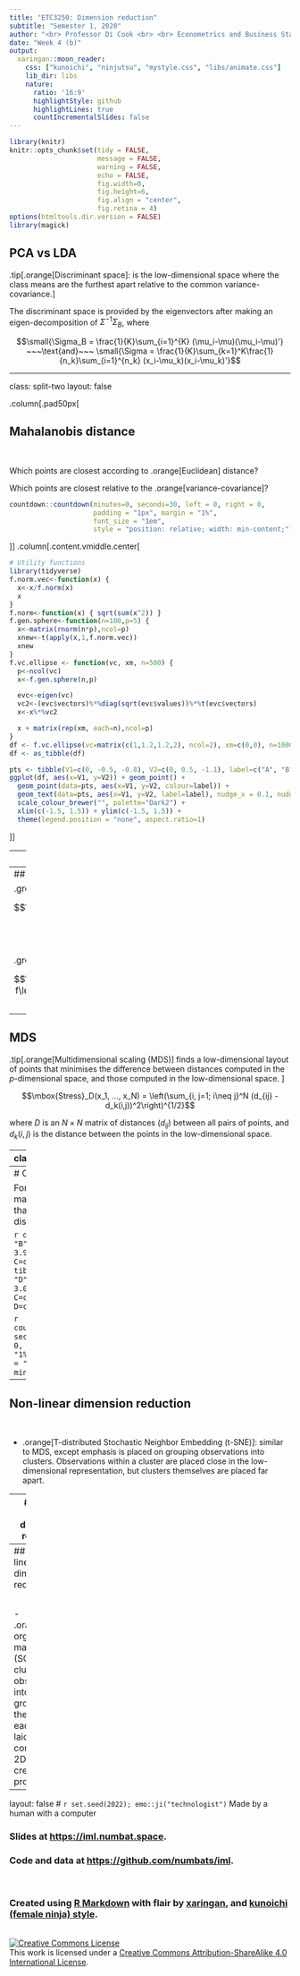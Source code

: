 ```yaml
---
title: "ETC3250: Dimension reduction"
subtitle: "Semester 1, 2020"
author: "<br> Professor Di Cook <br> <br> Econometrics and Business Statistics <br> Monash University"
date: "Week 4 (b)"
output: 
  xaringan::moon_reader:
    css: ["kunoichi", "ninjutsu", "mystyle.css", "libs/animate.css"]
    lib_dir: libs
    nature:
      ratio: '16:9'
      highlightStyle: github
      highlightLines: true
      countIncrementalSlides: false
---
```


```r
library(knitr)
knitr::opts_chunk$set(tidy = FALSE, 
                      message = FALSE,
                      warning = FALSE,
                      echo = FALSE, 
                      fig.width=8,
                      fig.height=6,
                      fig.align = "center",
                      fig.retina = 4)
options(htmltools.dir.version = FALSE)
library(magick)
```

## PCA vs LDA

.tip[.orange[Discriminant space]: is the low-dimensional space where the class means are the furthest apart relative to the common variance-covariance.]

The discriminant space is provided by the eigenvectors after making an eigen-decomposition of $\Sigma^{-1}\Sigma_B$, where

$$\small{\Sigma_B = \frac{1}{K}\sum_{i=1}^{K} (\mu_i-\mu)(\mu_i-\mu)'}
~~~\text{and}~~~
\small{\Sigma = \frac{1}{K}\sum_{k=1}^K\frac{1}{n_k}\sum_{i=1}^{n_k} (x_i-\mu_k)(x_i-\mu_k)'}$$




---

class: split-two
layout: false

.column[.pad50px[

## Mahalanobis distance

<br>

Which points are closest according to .orange[Euclidean] distance?


Which points are closest relative to the .orange[variance-covariance]?

```r
countdown::countdown(minutes=0, seconds=30, left = 0, right = 0, 
                     padding = "1px", margin = "1%",
                     font_size = "1em", 
                     style = "position: relative; width: min-content;")
```

]]
.column[.content.vmiddle.center[

```r
# Utility functions
library(tidyverse)
f.norm.vec<-function(x) {
  x<-x/f.norm(x)
  x
}
f.norm<-function(x) { sqrt(sum(x^2)) }
f.gen.sphere<-function(n=100,p=5) {
  x<-matrix(rnorm(n*p),ncol=p)
  xnew<-t(apply(x,1,f.norm.vec))
  xnew
}
f.vc.ellipse <- function(vc, xm, n=500) {
  p<-ncol(vc)
  x<-f.gen.sphere(n,p)

  evc<-eigen(vc)
  vc2<-(evc$vectors)%*%diag(sqrt(evc$values))%*%t(evc$vectors)
  x<-x%*%vc2

  x + matrix(rep(xm, each=n),ncol=p)
}
df <- f.vc.ellipse(vc=matrix(c(1,1.2,1.2,2), ncol=2), xm=c(0,0), n=1000)
df <- as_tibble(df)
```

```r
pts <- tibble(V1=c(0, -0.5, -0.8), V2=c(0, 0.5, -1.1), label=c("A", "B", "C"))
ggplot(df, aes(x=V1, y=V2)) + geom_point() + 
  geom_point(data=pts, aes(x=V1, y=V2, colour=label)) +
  geom_text(data=pts, aes(x=V1, y=V2, label=label), nudge_x = 0.1, nudge_y = 0.1) +
  scale_colour_brewer("", palette="Dark2") +
  xlim(c(-1.5, 1.5)) + ylim(c(-1.5, 1.5)) +
  theme(legend.position = "none", aspect.ratio=1)
```


]]

---
## Discriminant space

Both means the same. Two different variance-covariance matrices. .purple[Discriminant space] depends on the variance-covariance matrix.

```r
library(gridExtra)
df1 <- f.vc.ellipse(vc=matrix(c(1,1.2,1.2,2), ncol=2), xm=c(0,0), n=1000)
df1 <- as_tibble(df1)
df2 <- f.vc.ellipse(vc=matrix(c(1,-0.3,-0.3,0.5), ncol=2), xm=c(0,0), n=1000)
df2 <- as_tibble(df2)
means <- tibble(V1=c(0.5, -0.5), V2=c(-0.5, 0.5), label=c("mu1", "mu2"))

df3 <- df1 %>% mutate(V1=V1+means$V1[1], 
                      V2=V2+means$V2[1])
df4 <- df1 %>% mutate(V1=V1+means$V1[2], 
                      V2=V2+means$V2[2])
df <- bind_rows(df3, df4)
p1 <- ggplot(df, aes(x=V1, y=V2)) + geom_point() + 
  geom_point(data=means, aes(x=V1, y=V2, colour=label)) +
  geom_text(data=means, aes(x=V1, y=V2, label=label), nudge_x = 0.2, nudge_y = 0.2) +
  geom_abline(intercept=0, slope=-0.67, colour="purple") +
  scale_colour_brewer("", palette="Dark2") +
  xlim(c(-2, 2)) + ylim(c(-2, 2)) +
  theme(legend.position = "none", aspect.ratio=1) +
  ggtitle("Scenario 1")
df3 <- df2 %>% mutate(V1=V1+means$V1[1], 
                      V2=V2+means$V2[1])
df4 <- df2 %>% mutate(V1=V1+means$V1[2], 
                      V2=V2+means$V2[2])
df <- bind_rows(df3, df4)
p2 <- ggplot(df, aes(x=V1, y=V2)) + geom_point() + 
  geom_point(data=means, aes(x=V1, y=V2, colour=label)) +
  geom_text(data=means, aes(x=V1, y=V2, label=label), nudge_x = 0.2, nudge_y = 0.2) +
  geom_abline(intercept=0, slope=3.03, colour="purple") +
  scale_colour_brewer("", palette="Dark2") +
  xlim(c(-1.7, 1.7)) + ylim(c(-1.7, 1.7)) +
  theme(legend.position = "none", aspect.ratio=1) +
  ggtitle("Scenario 2")
grid.arrange(p1, p2, ncol=2)
```

```r
# This code helps estimate the slope in the above diagram
library(mvtnorm)
library(MASS)
mydat1 <- data.frame(rbind(rmvnorm(250, mean=c(0.5, -0.5), sigma=matrix(c(1,1.2,1.2,2), ncol=2)),
                rmvnorm(250, mean=c(-0.5, 0.5), sigma=matrix(c(1,1.2,1.2,2), ncol=2))))
mydat1$class <- c(rep(1, 250), rep(2, 250))
lda(class~X1+X2, data=mydat1)

mydat2 <- data.frame(rbind(
  rmvnorm(250, mean=c(0.5, -0.5), sigma=matrix(c(1,-0.3,-0.3,0.5), ncol=2)),
  rmvnorm(250, mean=c(-0.5, 0.5), sigma=matrix(c(1,-0.3,-0.3,0.5), ncol=2))))
mydat2$class <- c(rep(1, 250), rep(2, 250))
lda(class~X1+X2, data=mydat2)
```


---
## Projection pursuit (PP) generalises PCA

.green[PCA:]

$$\mathop{\text{maximize}}_{\phi_{11},\dots,\phi_{p1}} \frac{1}{n}\sum_{i=1}^n 
\left(\sum_{j=1}^p \phi_{j1}x_{ij}\right)^{\!\!\!2} \text{ subject to }
\sum_{j=1}^p \phi^2_{j1} = 1$$

.green[PP:]

$$\mathop{\text{maximize}}_{\phi_{11},\dots,\phi_{p1}} f\left(\sum_{j=1}^p \phi_{j1}x_{ij}\right) \text{ subject to }
\sum_{j=1}^p \phi^2_{j1} = 1$$


---
## MDS

.tip[.orange[Multidimensional scaling (MDS)] finds a low-dimensional layout of points that minimises the difference between distances computed in the *p*-dimensional space, and those computed in the low-dimensional space. ]

$$\mbox{Stress}_D(x_1, ..., x_N) = \left(\sum_{i, j=1; i\neq j}^N (d_{ij} - d_k(i,j))^2\right)^{1/2}$$

where $D$ is an $N\times N$ matrix of distances $(d_{ij})$ between all pairs of points, and $d_k(i,j)$ is the distance between the points in the low-dimensional space.




---
class: split-two

## MDS

.column[.pad50px[
<br>
<br>
- Classical MDS is the same as PCA
- Metric MDS incorporates power transformations on the distances, $d_{ij}^r$.
- Non-metric MDS incorporates a monotonic transformation of the distances, e.g. rank
]]

.column[.pad50px[
```r
library(ggrepel)
track <- read_csv("data/womens_track.csv")
track_mds <- cmdscale(dist(track[,1:7])) %>% 
  as_tibble() %>%
  mutate(country = track$country)
ggplot() + 
  geom_point(data=track_mds, aes(x=V1, y=V2)) +
  geom_text_repel(data=filter(track_mds, V1>50), aes(x=V1, y=V2, label=country)) +
  geom_text_repel(data=filter(track_mds, abs(V2)>3.5), aes(x=V1, y=V2, label=country)) +
  xlab("MDS1") + ylab("MDS2") +
  theme(aspect.ratio=1) + ggtitle("Classical MDS")
```
]]

---
# Challenge

For each of these distance matrices, find a layout in 1 or 2D that accurately reflects the full distances.

```r
d1 <- tibble(name = c("A", "B", "C"), A = c(0.1, 3.2, 3.9), B=c(3.2, -0.1, 5.1), C=c(3.9, 5.1, 0))
d1
d2 <- tibble(name = c("A", "B", "C", "D"), A = c(0.1, 0.9, 2.1, 3.0), B=c(0.9, 0.0, 1.1, 1.9), C=c(2.1,1.1,0.1,1.1), D=c(3.0,1.9,1.1,-0.1))
d2
```

```r
countdown::countdown(minutes=0, seconds=30, left = 0, right = 0, 
                     padding = "1px", margin = "1%",
                     font_size = "1em", 
                     style = "position: relative; width: min-content;")
```

---
## Non-linear dimension reduction

<br>

- .orange[T-distributed Stochastic Neighbor Embedding (t-SNE)]: similar to MDS, except emphasis is placed on grouping observations into clusters. Observations within a cluster are placed close in the low-dimensional representation, but clusters themselves are placed far apart.


---
## Non-linear dimension reduction

<br>

- .orange[Local linear embedding (LLE)]: Finds nearest neighbours of points, defines interpoint distances relative to neighbours, and preserves these proximities in the low-dimensional mapping. Optimisation is used to solve an eigen-decomposition of the knn distance construction.


---
## Non-linear dimension reduction

<br>

- .orange[Self-organising maps (SOM)]: First clusters the observations into $k \times k$ groups. Uses the mean of each group laid out in a constrained 2D grid to create a 2D projection.


---
layout: false
# `r set.seed(2022); emo::ji("technologist")` Made by a human with a computer

### Slides at [https://iml.numbat.space](https://iml.numbat.space).
### Code and data at [https://github.com/numbats/iml](https://github.com/numbats/iml).
<br>

### Created using [R Markdown](https://rmarkdown.rstudio.com) with flair by [**xaringan**](https://github.com/yihui/xaringan), and [**kunoichi** (female ninja) style](https://github.com/emitanaka/ninja-theme).

<br> 
<a rel="license" href="http://creativecommons.org/licenses/by-sa/4.0/"><img alt="Creative Commons License" style="border-width:0" src="https://i.creativecommons.org/l/by-sa/4.0/88x31.png" /></a><br />This work is licensed under a <a rel="license" href="http://creativecommons.org/licenses/by-sa/4.0/">Creative Commons Attribution-ShareAlike 4.0 International License</a>.
